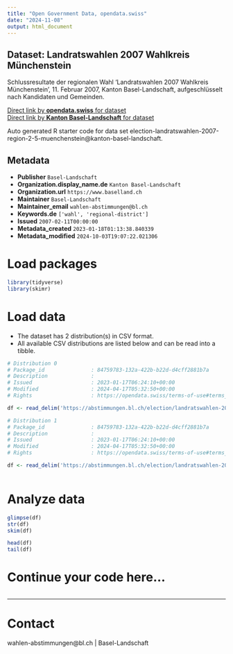 ```yaml
---
title: "Open Government Data, opendata.swiss"
date: "2024-11-08"
output: html_document
---
```


## Dataset: Landratswahlen 2007 Wahlkreis Münchenstein

Schlussresultate der regionalen Wahl 'Landratswahlen 2007 Wahlkreis Münchenstein', 11. Februar 2007, Kanton Basel-Landschaft, aufgeschlüsselt nach Kandidaten und Gemeinden.

[Direct link by **opendata.swiss** for dataset](https://opendata.swiss/de/dataset/landratswahlen-2007-wahlkreis-munchenstein)<br>
[Direct link by **Kanton Basel-Landschaft** for dataset](https://abstimmungen.bl.ch/election/landratswahlen-2007-region-2-5-muenchenstein/data)

Auto generated R starter code for data set election-landratswahlen-2007-region-2-5-muenchenstein@kanton-basel-landschaft.

## Metadata

- **Publisher** `Basel-Landschaft`
- **Organization.display_name.de** `Kanton Basel-Landschaft`
- **Organization.url** `https://www.baselland.ch`
- **Maintainer** `Basel-Landschaft`
- **Maintainer_email** `wahlen-abstimmungen@bl.ch`
- **Keywords.de** `['wahl', 'regional-district']`
- **Issued** `2007-02-11T00:00:00`
- **Metadata_created** `2023-01-18T01:13:38.840339`
- **Metadata_modified** `2024-10-03T19:07:22.021306`


# Load packages

```r

library(tidyverse)
library(skimr)

```

# Load data

-   The dataset has 2 distribution(s) in CSV format.
-   All available CSV distributions are listed below and can be read into a tibble.

```r

# Distribution 0
# Package_id               : 84759783-132a-422b-b22d-d4cff2881b7a
# Description              : 
# Issued                   : 2023-01-17T06:24:10+00:00
# Modified                 : 2024-04-17T05:32:50+00:00
# Rights                   : https://opendata.swiss/terms-of-use#terms_by

df <- read_delim('https://abstimmungen.bl.ch/election/landratswahlen-2007-region-2-5-muenchenstein/data-parties-csv')

# Distribution 1
# Package_id               : 84759783-132a-422b-b22d-d4cff2881b7a
# Description              : 
# Issued                   : 2023-01-17T06:24:10+00:00
# Modified                 : 2024-04-17T05:32:50+00:00
# Rights                   : https://opendata.swiss/terms-of-use#terms_by

df <- read_delim('https://abstimmungen.bl.ch/election/landratswahlen-2007-region-2-5-muenchenstein/data-csv')



```

# Analyze data

```r

glimpse(df)
str(df)
skim(df)

head(df)
tail(df)

```

# Continue your code here...

```r

```

------------------------------------------------------------------------

# Contact

wahlen-abstimmungen@bl.ch | Basel-Landschaft
